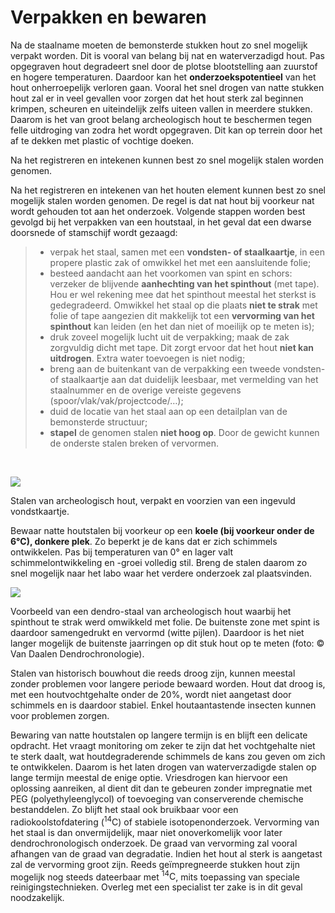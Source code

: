 # Verpakken en bewaren {#bewaren}

Na de staalname moeten de bemonsterde stukken hout zo snel mogelijk verpakt worden. Dit is vooral van belang bij nat en waterverzadigd hout. Pas opgegraven hout degradeert snel door de plotse blootstelling aan zuurstof en hogere temperaturen. Daardoor kan het **onderzoekspotentieel** van het hout onherroepelijk verloren gaan. Vooral het snel drogen van natte stukken hout zal er in veel gevallen voor zorgen dat het hout sterk zal beginnen krimpen, scheuren en uiteindelijk zelfs uiteen vallen in meerdere stukken. Daarom is het van groot belang archeologisch hout te beschermen tegen felle uitdroging van zodra het wordt opgegraven. Dit kan op terrein door het af te dekken met plastic of vochtige doeken.

::: {.callout-tip appearance="simple"}

Na het registreren en intekenen kunnen best zo snel mogelijk stalen worden genomen.

:::

Na het registreren en intekenen van het houten element kunnen best zo snel mogelijk stalen worden genomen. De regel is dat nat hout bij voorkeur nat wordt gehouden tot aan het onderzoek. Volgende stappen worden best gevolgd bij het verpakken van een houtstaal, in het geval dat een dwarse doorsnede of stamschijf wordt gezaagd:


>  - verpak het staal, samen met een **vondsten- of staalkaartje**, in een propere plastic zak of omwikkel het met een aansluitende folie;
>  - besteed aandacht aan het voorkomen van spint en schors: verzeker de blijvende **aanhechting van het spinthout** (met tape). Hou er wel rekening mee dat het spinthout meestal het sterkst is gedegradeerd. Omwikkel het staal op die plaats **niet te strak** met folie of tape aangezien dit makkelijk tot een **vervorming van het spinthout** kan leiden (en het dan niet of moeilijk op te meten is);
>  - druk zoveel mogelijk lucht uit de verpakking;
maak de zak zorgvuldig dicht met tape. Dit zorgt ervoor dat het hout **niet kan uitdrogen**. Extra water toevoegen is niet nodig;
>  - breng aan de buitenkant van de verpakking een tweede vondsten- of staalkaartje aan dat duidelijk leesbaar, met vermelding van het staalnummer en de overige vereiste gegevens (spoor/vlak/vak/projectcode/…);
>  - duid de locatie van het staal aan op een detailplan van de bemonsterde structuur;
>  - **stapel** de genomen stalen **niet hoog op**. Door de gewicht kunnen de onderste stalen breken of vervormen. 

<br/>


::: {#fig-dendrostalen}

![](./figuren/dendro_figuur27.jpg)

Stalen van archeologisch hout, verpakt en voorzien van een ingevuld vondstkaartje.
:::

Bewaar natte houtstalen bij voorkeur op een **koele (bij voorkeur onder de 6°C), donkere plek**. Zo beperkt je de kans dat er zich schimmels ontwikkelen. Pas bij temperaturen van 0° en lager valt schimmelontwikkeling en -groei volledig stil. Breng de stalen daarom zo snel mogelijk naar het labo waar het verdere onderzoek zal plaatsvinden.

::: {#fig-compressed_sapwood}

![](./figuren/compressed_sapwood.png)

Voorbeeld van een dendro-staal van archeologisch hout waarbij het spinthout te strak werd omwikkeld met folie. De buitenste zone met spint is daardoor samengedrukt en vervormd (witte pijlen). Daardoor is het niet langer mogelijk de buitenste jaarringen op dit stuk hout op te meten (foto: &copy; Van Daalen Dendrochronologie).
:::


Stalen van historisch bouwhout die reeds droog zijn, kunnen meestal zonder problemen voor langere periode bewaard worden. Hout dat droog is, met een houtvochtgehalte onder de 20%, wordt niet aangetast door schimmels en is daardoor stabiel. Enkel houtaantastende insecten kunnen voor problemen zorgen.

Bewaring van natte houtstalen op langere termijn is en blijft een delicate opdracht. Het vraagt monitoring om zeker te zijn dat het vochtgehalte niet te sterk daalt, wat houtdegraderende schimmels de kans zou geven om zich te ontwikkelen. Daarom is het laten drogen van waterverzadigde stalen op lange termijn meestal de enige optie. Vriesdrogen kan hiervoor een oplossing aanreiken, al dient dit dan te gebeuren zonder impregnatie met PEG (polyethyleenglycol) of toevoeging van conserverende chemische bestanddelen. Zo blijft het staal ook bruikbaar voor een radiokoolstofdatering ($\mathrm{^{14}C}$) of stabiele isotopenonderzoek. Vervorming van het staal is dan onvermijdelijk, maar niet onoverkomelijk voor later dendrochronologisch onderzoek. De graad van vervorming zal vooral afhangen van de graad van degradatie. Indien het hout al sterk is aangetast zal de vervorming groot zijn. Reeds geïmpregneerde stukken hout zijn mogelijk nog steeds dateerbaar met $\mathrm{^{14}C}$, mits toepassing van speciale reinigingstechnieken. Overleg met een specialist ter zake is in dit geval noodzakelijk.




